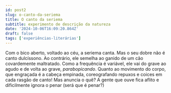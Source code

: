```yaml
---
id: post2
slug: o-canto-da-seriema
title: O canto da seriema
subtitle: experimento de descrição da natureza
date: '2024-10-06T16:09:20.864Z'
draft: false
tags: ['experiências-literárias']
---
```


Com o bico aberto, voltado ao céu, a seriema canta. Mas o seu dobre não é canto dulcíssono.
Ao contrário, ele semelha ao ganido de um cão covardemente maltratado. Como a frequência é 
variável, ele vai do grave ao agudo e de volta ao grave, _parabopicando_. Quanto ao movimento do 
corpo, que engraçada é a cabeça empinada, coreografando repuxos e coices em cada rasgão de canto!
Mas anuncia o quê? A gente que ouve fica aflito e dificilmente ignora o penar (será que é penar?)

